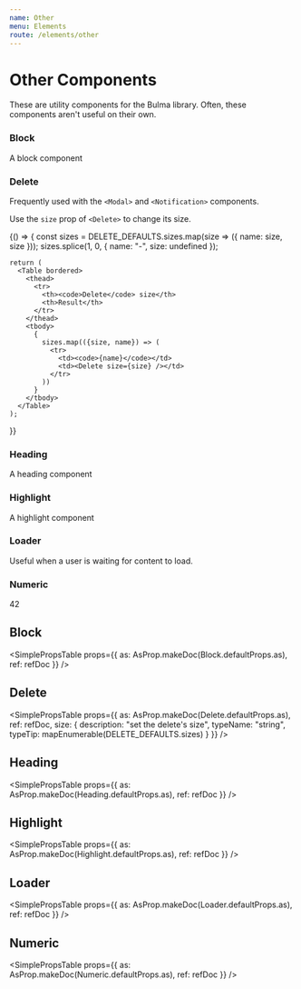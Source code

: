 ```yaml
---
name: Other
menu: Elements
route: /elements/other
---
```




# Other Components

These are utility components for the Bulma library.
Often, these components aren't useful on their own.

### Block

<Playground>
  <Block>A block component</Block>
</Playground>

### Delete

Frequently used with the `<Modal>` and `<Notification>` components.

<Playground>
  <Delete />
</Playground>

Use the `size` prop of `<Delete>` to change its size.

<Playground>
  {() => {
    const sizes = DELETE_DEFAULTS.sizes.map(size => ({ name: size, size }));
    sizes.splice(1, 0, { name: "-", size: undefined });

    return (
      <Table bordered>
        <thead>
          <tr>
            <th><code>Delete</code> size</th>
            <th>Result</th>
          </tr>
        </thead>
        <tbody>
          {
            sizes.map(({size, name}) => (
              <tr>
                <td><code>{name}</code></td>
                <td><Delete size={size} /></td>
              </tr>
            ))
          }
        </tbody>
      </Table>
    );

}}

</Playground>

### Heading

<Playground>
  <Heading>A heading component</Heading>
</Playground>

### Highlight

<Playground>
  <Highlight>A highlight component</Highlight>
</Playground>

### Loader

Useful when a user is waiting for content to load.

<Playground>
  <Loader />
</Playground>

### Numeric

<Playground>
  <Numeric>42</Numeric>
</Playground>

## Block

<SimplePropsTable
  props={{
    as: AsProp.makeDoc(Block.defaultProps.as),
    ref: refDoc
  }}
/>

<AsProp component={Block} componentName="Block" />

## Delete

<SimplePropsTable
  props={{
    as: AsProp.makeDoc(Delete.defaultProps.as),
    ref: refDoc,
    size: {
      description: "set the delete's size",
      typeName: "string",
      typeTip: mapEnumerable(DELETE_DEFAULTS.sizes)
    }
  }}
/>

<AsProp component={Delete} componentName="Delete" />

## Heading

<SimplePropsTable
  props={{
    as: AsProp.makeDoc(Heading.defaultProps.as),
    ref: refDoc
  }}
/>

<AsProp component={Heading} componentName="Heading" />

## Highlight

<SimplePropsTable
  props={{
    as: AsProp.makeDoc(Highlight.defaultProps.as),
    ref: refDoc
  }}
/>

<AsProp component={Highlight} componentName="Highlight" />

## Loader

<SimplePropsTable
  props={{
    as: AsProp.makeDoc(Loader.defaultProps.as),
    ref: refDoc
  }}
/>

<AsProp component={Loader} componentName="Loader" />

## Numeric

<SimplePropsTable
  props={{
    as: AsProp.makeDoc(Numeric.defaultProps.as),
    ref: refDoc
  }}
/>

<AsProp component={Numeric} componentName="Numeric" />
